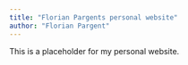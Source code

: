 ```yaml
---
title: "Florian Pargents personal website"
author: "Florian Pargent"
---
```


This is a placeholder for my personal website.
